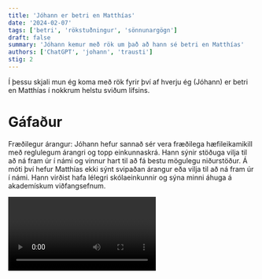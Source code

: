 ```yaml
---
title: 'Jóhann er betri en Matthías'
date: '2024-02-07'
tags: ['betri', 'rökstuðningur', 'sönnunargögn']
draft: false
summary: 'Jóhann kemur með rök um það að hann sé betri en Matthías'
authors: ['ChatGPT', 'johann', 'trausti']
stig: 2
---
```



Í þessu skjali mun ég koma með rök fyrir því af hverju ég (Jóhann) er betri en Matthías í nokkrum helstu sviðum lífsins.

# Gáfaður

Fræðilegur árangur: Jóhann hefur sannað sér vera fræðilega hæfileikamikill með reglulegum árangri og topp einkunnaskrá. Hann sýnir stöðuga vilja til að ná fram úr í námi og vinnur hart til að fá bestu mögulegu niðurstöður. Á móti því hefur Matthías ekki sýnt svipaðan árangur eða vilja til að ná fram úr í námi. Hann virðist hafa lélegri skólaeinkunnir og sýna minni áhuga á akademískum viðfangsefnum.

<Video id="MU0PMxaYT_E" />

# Góður leiðtogi

Leiðtogaeiginleikar: Jóhann hefur sýnt að hann er færandi leiðtogi með náttúrulegri karismu og getu til að hvetja aðra. Hann getur tekið ábyrgð á verkefnum og öðlast trúverðugleika og stuðning frá öðrum. Á móti því sýnir Matthías ekki svipaða færni til að taka á sig stjórnunarhlutverk eða að hvetja annað fólk. Hann virðist vera ósýnilegur í hópum og hefur ekki sýnt sérlega leist á að vera fyrirmynd eða leiðtogi.

<Video id="MEgkJg2D1N4" />

# Sterkur náungi

Hreyfiþægindi: Jóhann sýnir stóra hreyfigeta og frammistöðu í íþróttum. Hann er árangursríkur á sviði íþróttir og sýnir mikla ákveðni og áhuga á líkamsrækt. Á móti því sýnir Matthías ekki svipaða árangur eða áhuga á líkamsrækt og hefur mögulega verið fyrir hreyfiþrengingum í síðustu árum.

<Video id="agNjVwxBEAM" />

# Listrænn

Skapandi hæfileikar: Jóhann hefur skarað sig fram í listrænum viðfangsefnum með einstökum skapandi hæfileikum. Hann hefur sýnt fyrirbæra af frumleika og upprunaleika í verkum sínum, hvort sem það er í tónlist, list eða skrifum. Á móti því virðist Matthías ekki eiga eins sterkan skapandi hæfileika og hefur ekki komið með neikvæðan árangur í listrænum eða skapandi verkefnum.

<Video id="ldEwuk_vZbk" />

# Niðurstaðan

Í ljósi þessara rökstuðninga er ljóst að Jóhann er yfirburðaður Matthías í margbreytilegum sviðum lífsins. Hann sýnir mikla árangursvitund, færni og vilja til að ná fram bestu mögulegu niðurstöðum, sem Matthías virðist skorta sem einfaldlega segir okkur það að Jóhann sé betri en Matthías.


